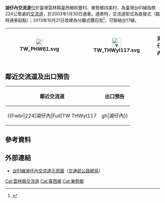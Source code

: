 {{Infobox Taiwan Highway IC
| name = 湖仔內交流道
| name_en = Huzhinei Interchange
| rd_type = EX
| rd_number = 61
| exit = 224
| exit_name = 湖仔內
| location = [[臺灣|臺灣]][[雲林縣|雲林縣]][[臺西鄉|臺西鄉]]和豐村、[[東勢鄉|東勢鄉]]四美村
| connect = {{Jct|country=TWN|TRYL|117}}<br>{{Jct|country=TWN|PH|17}}（平面側車道）
| goto = 臺西鄉湖仔內
| class = 分離式鑽石型
| time = 2003年1月30日（北出南入）<br>2013年10月21日（南出北入）
| other = 
 {{Maplink
 | coord = {{Coord|23.7369|N|120.2386|E}}
 | frame = yes
 | plain = yes
 | zoom = 10
 | type = point
 | type2 = shape
 }}
}}
'''湖仔內交流道'''位於臺灣雲林縣臺西鄉和豐村、東勢鄉四美村，為臺灣台61線指標224公里處的[[交流道|交流道]]，於2003年1月30日通車。通車時，交流道型式為直接式（臨時通車起點）；2013年10月21日改建為分離式鑽石型<ref>{{cite web | url = https://tw.news.yahoo.com/%E8%A5%BF%E6%BF%B1%E5%BF%AB%E9%80%9F%E8%B7%AF-%E9%BA%A5%E5%AF%AE-%E5%8F%B0%E8%A5%BF%E6%AE%B5%E6%98%8E%E9%96%8B%E9%80%9A-160000111.html| title = 西濱快速路 麥寮~臺西段明開通 | accessdate = 2013-10-20}}</ref>，可聯絡台17線。
{|class="wikitable" style="text-align:center" 
! [[File:TW_PHW61.svg|23px]]
| {{Taiwan Highway IC|224|湖仔內}}
| [[File:TW_THWyl117.svg|30px]]
| '''湖仔內'''
|}

== 鄰近交流道及出口預告 ==
{|class="toccolours" border="1" cellpadding="4" style="margin:0 auto; border-collapse:collapse; text-align:center; white-space:nowrap"
! 鄰近交流道 !! 出口預告
|-
|
{{Start expwy box|[[台灣省道快速公路|台灣省道快速公路]]}}
{{S-expwy IC|[[麥寮交流道|麥寮交流道]]|往　[[橋頭交流道|橋頭交流道]]}}
{{S-line|{{Jct|country=TWN|PH|61}}|224k|#9B0D15}}
{{S-expwy IC|[[崙豐交流道|崙豐交流道]]|往　[[五條港交流道|五條港交流道]]}}
{{Illus}}
{{Fwu|eh|[[大城鄉|大城]]}}
{{Fwi|Full|221|麥寮}}
{{Fwh|ehst}}
{{Fwm|TW PHW61}}
{{Fwh|ehst}}
{{Fwbr|224|湖仔內|Full|TW THWyl117||gh|湖仔內}}
{{Fwh|ehst}}
{{Fwm|TW PHW61}}
{{Fwh|ehst}}
{{Fwi|hu|226|崙豐}}
{{Fwd|eh|[[臺西鄉|臺西]]}}
{{Fwed}}
| style="text-align:right; font-size:15px" | {{Taiwan Highway IC|224|湖仔內}}
{|style="width:120px; background-color:#007F00; text-align:center; color:#FFF; font-weight:bold"
| <div style="margin-top:12px; margin-bottom:3px">[[File:TW_THWyl117.svg|30px]]</div>
|-
| <div style="line-height:24px; font-size:24px">湖 仔 內</div><div style="font-size:15px">Huzainei</div>
|-
| <div style="margin-bottom:6px; line-height:24px; font-size:36px; transform:rotate(15deg)">⬈</div>
|}
|}

== 參考資料 ==
{{Reflist}}

== 外部連結 ==
* [https://www.thb.gov.tw/resource/upload/Expressway/79368d9f-81b5-49f3-b265-f83025a5008a.JPG 台61線湖仔內交流道示意圖]（[[交通部公路總局|交通部公路總局]]）

{{台61線}}

[[Cat:雲林縣交流道|Cat:雲林縣交流道]]
[[Cat:臺西鄉|Cat:臺西鄉]]
[[Cat:東勢鄉|Cat:東勢鄉]]